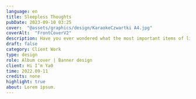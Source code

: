 ---
language: en
title: Sleepless Thoughts
pubDate: 2023-09-10 03:25
cover:  "@assets/graphics/design/KaraokeCzwartki A4.jpg"
coverAlt:  "FrontCoverV2"
description: Have you ever wondered what the most important items of life are? Well, wonder no more!
draft: false
category: Client Work
type: design
role: Album cover | Banner design
client: Hi I’m Ya0
time: 2022.09-11
credits: none
highlight: true
about: Lorem ipsum.
---

